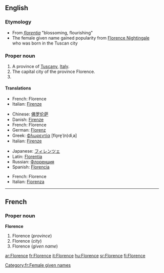 ==English==

===Etymology===
*From {{L.}} ''[[florentia]]'' "blossoming, flourishing"
*The female given name gained popularity from [[w:Florence Nightingale|Florence Nightingale]] who was born in the Tuscan city

===Proper noun===
{{en-proper noun}}

# A province of [[Tuscany]], [[Italy]].
# The capital city of the province Florence.
# {{given name|female|}}

====Translations====
{{trans-top|province}}
*French: Florence
*Italian: [[Firenze]]
{{trans-mid}}
{{trans-bottom}}

{{trans-top|city}}
*Chinese: [[佛罗伦萨]]
*Danish: [[Firenze]]
*French: Florence
*German: [[Florenz]]
*Greek: [[Φλωρεντία]] [flo̞re̞ˈ(n)diˌa] {{f}}
*Italian: [[Firenze]]
{{trans-mid}}
*Japanese: [[フィレンツェ]]
*Latin: [[Florentia]]
*Russian: [[Флоренция]]
*Spanish: [[Florencia]]
{{trans-bottom}}

{{trans-top|female given name}}
*French: Florence
*Italian: [[Fiorenza]] {{f}}
{{trans-mid}}
{{trans-bottom}}

----

==French==

===Proper noun===
'''Florence'''

# Florence (''province'')
# Florence (''city'')
# Florence (''given name'')

[[Category:fr:Female given names]]

[[ar:Florence]]
[[fr:Florence]]
[[it:Florence]]
[[hu:Florence]]
[[sr:Florence]]
[[fi:Florence]]